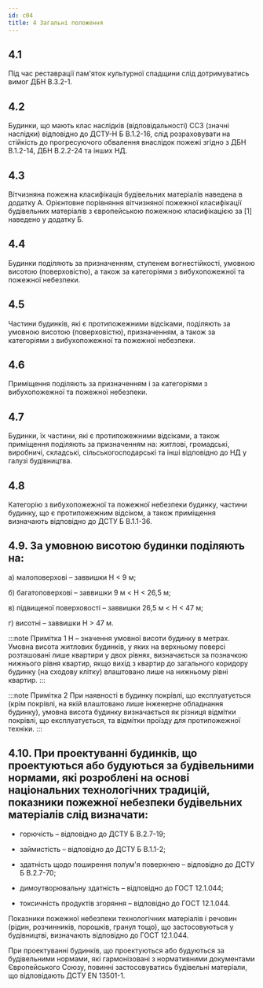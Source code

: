 ```yaml
---
id: c04
title: 4 Загальні положення
---
```


## 4.1
Під час реставрації пам'яток культурної спадщини слід дотримуватись вимог ДБН В.3.2-1.
    
## 4.2
Будинки, що мають клас наслідків (відповідальності) СС3 (значні наслідки) відповідно до ДСТУ-Н Б В.1.2-16, слід розраховувати на стійкість до прогресуючого обвалення внаслідок пожежі згідно з ДБН В.1.2-14, ДБН В.2.2-24 та інших НД.
    
## 4.3
Вітчизняна пожежна класифікація будівельних матеріалів наведена в додатку А. Орієнтовне порівняння вітчизняної пожежної класифікації будівельних матеріалів з європейською пожежною класифікацією за \[1\] наведено у додатку Б.
    
## 4.4
Будинки поділяють за призначенням, ступенем вогнестійкості, умовною висотою (поверховістю), а також за категоріями з вибухопожежної та пожежної небезпеки.
    
## 4.5
Частини будинків, які є протипожежними відсіками, поділяють за умовною висотою (поверховістю), призначенням, а також за категоріями з вибухопожежної та пожежної небезпеки.
    
## 4.6
Приміщення поділяють за призначенням і за категоріями з вибухопожежної та пожежної небезпеки.
    
## 4.7
Будинки, їх частини, які є протипожежними відсіками, а також приміщення поділяють за призначенням на: житлові, громадські, виробничі, складські, сільськогосподарські та інші відповідно до НД у галузі будівництва.
    
## 4.8
Категорію з вибухопожежної та пожежної небезпеки будинку, частини будинку, що є протипожежним відсіком, а також приміщення визначають відповідно до ДСТУ Б В.1.1-36.   
    
## 4.9. За умовною висотою будинки поділяють на:
    
а) малоповерхові – заввишки Н <  9 м;

б) багатоповерхові – заввишки 9 м < Н <  26,5 м;

в) підвищеної поверховості – заввишки 26,5 м < Н <  47 м; 

г) висотні – заввишки Н > 47 м.

:::note Примітка 1
Н – значення умовної висоти будинку в метрах. Умовна висота житлових будинків, у яких на верхньому поверсі розташовані лише квартири у двох рівнях, визначається за позначкою нижнього рівня квартир, якщо вихід з квартир до загального коридору будинку (на сходову клітку) влаштовано лише на нижньому рівні квартир.
:::

:::note Примітка 2
При наявності в будинку покрівлі, що експлуатується (крім покрівлі, на якій влаштовано лише інженерне обладнання будинку), умовна висота будинку визначається як різниця відмітки покрівлі, що експлуатується, та відмітки проїзду для протипожежної техніки.
:::

## 4.10. При проектуванні будинків, що проектуються або будуються за будівельними нормами, які розроблені на основі національних технологічних традицій, показники пожежної небезпеки будiвельних матеріалів слід визначати:
    
*   горючість – відповідно до ДСТУ Б В.2.7-19;

*   займистість – відповідно до ДСТУ Б В.1.1-2;

*   здатність щодо поширення полум'я поверхнею – відповідно до ДСТУ Б В.2.7-70;

*   димоутворювальну здатність – відповідно до ГОСТ 12.1.044;

*   токсичність продуктів згоряння – відповідно до ГОСТ 12.1.044.

Показники пожежної небезпеки технологічних матеріалів і речовин (рідин, розчинників, порошків, гранул тощо), що застосовуються у будівництві, визначають відповідно до ГОСТ 12.1.044.

При проектуванні будинків, що проектуються або будуються за будівельними нормами, які гармонізовані з нормативними документами Європейського Союзу, повинні застосовуватись будiвельні матеріали, що відповідають ДСТУ EN 13501-1.
        
